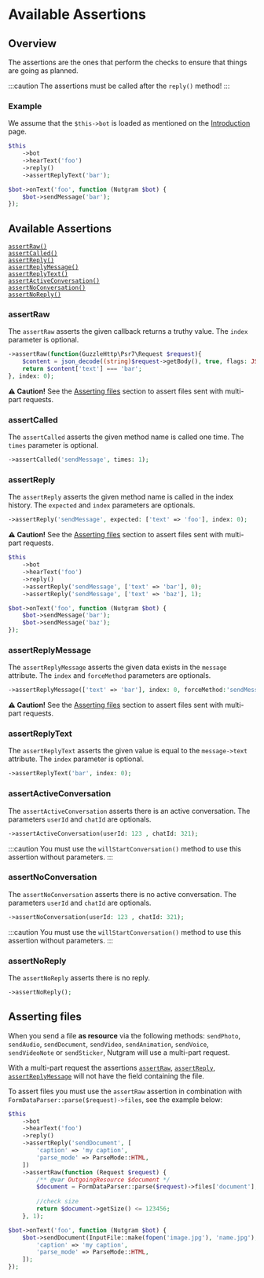 
# Available Assertions

## Overview

The assertions are the ones that perform the checks to ensure that things are going as planned.

:::caution
The assertions must be called after the `reply()` method!
:::

### Example
We assume that the `$this->bot` is loaded as mentioned on the [Introduction](introduction.md) page.

<Tabs>
<TabItem value="test" label="Test" default>

```php
$this
    ->bot
    ->hearText('foo')
    ->reply()
    ->assertReplyText('bar');
```

</TabItem>
<TabItem value="handler" label="Handler">

```php
$bot->onText('foo', function (Nutgram $bot) {
    $bot->sendMessage('bar');
});
```

</TabItem>
</Tabs>

## Available Assertions

<div class="container">
    <div class="row">
        <div class="col col--6">
            <div><code><a href="#assertraw">assertRaw()</a></code></div>
            <div><code><a href="#assertcalled">assertCalled()</a></code></div>
            <div><code><a href="#assertreply">assertReply()</a></code></div>
            <div><code><a href="#assertreplymessage">assertReplyMessage()</a></code></div>
        </div>
        <div class="col col--6">
            <div><code><a href="#assertreplytext">assertReplyText()</a></code></div>
            <div><code><a href="#assertactiveconversation">assertActiveConversation()</a></code></div>
            <div><code><a href="#assertnoconversation">assertNoConversation()</a></code></div>
            <div><code><a href="#assertnoreply">assertNoReply()</a></code></div>
        </div>
    </div>
</div>

### assertRaw
The `assertRaw` asserts the given callback returns a truthy value.
The `index` parameter is optional.
```php
->assertRaw(function(GuzzleHttp\Psr7\Request $request){
    $content = json_decode((string)$request->getBody(), true, flags: JSON_THROW_ON_ERROR);
    return $content['text'] === 'bar';
}, index: 0);
```
**⚠️ Caution!** See the [Asserting files](#asserting-files) section to assert files sent with multi-part requests.

### assertCalled
The `assertCalled` asserts the given method name is called one time.
The `times` parameter is optional.
```php
->assertCalled('sendMessage', times: 1);
```

### assertReply
The `assertReply` asserts the given method name is called in the index history.
The `expected` and `index` parameters are optionals.
```php
->assertReply('sendMessage', expected: ['text' => 'foo'], index: 0);
```
**⚠️ Caution!** See the [Asserting files](#asserting-files) section to assert files sent with multi-part requests.

<Tabs>
<TabItem value="test" label="Test" default>

```php
$this
    ->bot
    ->hearText('foo')
    ->reply()
    ->assertReply('sendMessage', ['text' => 'bar'], 0);
    ->assertReply('sendMessage', ['text' => 'baz'], 1);
```

</TabItem>
<TabItem value="handler" label="Handler">

```php
$bot->onText('foo', function (Nutgram $bot) {
    $bot->sendMessage('bar');
    $bot->sendMessage('baz');
});
```

</TabItem>
</Tabs>

### assertReplyMessage
The `assertReplyMessage` asserts the given data exists in the `message` attribute.
The `index` and `forceMethod` parameters are optionals.
```php
->assertReplyMessage(['text' => 'bar'], index: 0, forceMethod:'sendMessage');
```
**⚠️ Caution!** See the [Asserting files](#asserting-files) section to assert files sent with multi-part requests.

### assertReplyText
The `assertReplyText` asserts the given value is equal to the `message->text` attribute.
The `index` parameter is optional.
```php
->assertReplyText('bar', index: 0);
```

### assertActiveConversation
The `assertActiveConversation` asserts there is an active conversation.
The parameters `userId` and `chatId` are optionals.
```php
->assertActiveConversation(userId: 123 , chatId: 321);
```

:::caution
You must use the `willStartConversation()` method to use this assertion without parameters.
:::

### assertNoConversation
The `assertNoConversation` asserts there is no active conversation.
The parameters `userId` and `chatId` are optionals.
```php
->assertNoConversation(userId: 123 , chatId: 321);
```

:::caution
You must use the `willStartConversation()` method to use this assertion without parameters.
:::

### assertNoReply
The `assertNoReply` asserts there is no reply.
```php
->assertNoReply();
```

## Asserting files
When you send a file **as resource** via the following methods: 
`sendPhoto`, `sendAudio`, `sendDocument`, `sendVideo`, `sendAnimation`, `sendVoice`, `sendVideoNote` or `sendSticker`,
Nutgram will use a multi-part request.

With a multi-part request the assertions [`assertRaw`](#assertraw), [`assertReply`](#assertreply), 
[`assertReplyMessage`](#assertreplymessage) will not have the field containing the file.

To assert files you must use the `assertRaw` assertion in combination with `FormDataParser::parse($request)->files`, 
see the example below:

<Tabs>
<TabItem value="test" label="Test" default>

```php
$this
    ->bot
    ->hearText('foo')
    ->reply()
    ->assertReply('sendDocument', [
        'caption' => 'my caption',
        'parse_mode' => ParseMode::HTML,
    ])
    ->assertRaw(function (Request $request) {
        /** @var OutgoingResource $document */
        $document = FormDataParser::parse($request)->files['document'];
    
        //check size
        return $document->getSize() <= 123456;
    }, 1);
```

</TabItem>
<TabItem value="handler" label="Handler">

```php
$bot->onText('foo', function (Nutgram $bot) {
    $bot->sendDocument(InputFile::make(fopen('image.jpg'), 'name.jpg'), [
        'caption' => 'my caption',
        'parse_mode' => ParseMode::HTML,
    ]);
});
```

</TabItem>
</Tabs>